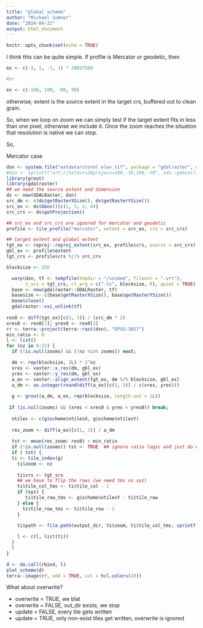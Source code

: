 ```yaml
---
title: "global scheme"
author: "Michael Sumner"
date: "2024-04-22"
output: html_document
---
```


```r
knitr::opts_chunk$set(echo = TRUE)
```
I think this can be quite simple. If profile is Mercator or geodetic, then 

```R
ex <- c(-1, 1, -1, 1) * 20037508

#or 

ex <- c(-180, 180, -90, 90)
```

otherwise, extent is the source extent in the target crs, buffered out to clean grain. 

So, when we loop on zoom we can simply test if the target extent fits in less than one pixel, otherwise we include it. Once the zoom reaches the situation that resolution is native we can stop. 

So, 


Mercator case


```r
dsn <- system.file("extdata/storml_elev.tif", package = "gdalraster", mustWork = TRUE)
#dsn <- sprintf("vrt://%s?ovr=2&projwin=100,-30,160,-50", sds::gebco())
library(grout)
library(gdalraster)
## we need the source extent and dimension
ds <- new(GDALRaster, dsn)
src_dm <- c(ds$getRasterXSize(), ds$getRasterYSize())
src_ex <- ds$bbox()[c(1, 3, 2, 4)]
src_crs <- ds$getProjection()

## src_ex and src_crs are ignored for mercator and geodetic
profile <- tile_profile("mercator", extent = src_ex, crs = src_crs)

## target extent and global extent
tgt_ex <- reproj::reproj_extent(src_ex, profile$crs, source = src_crs)
gbl_ex <- profile$extent
tgt_crs <- profile$crs %||% src_crs

blocksize <- 256

  warp(dsn, tf <- tempfile(tmpdir = "/vsimem", fileext = ".vrt"),
       t_srs = tgt_crs, cl_arg = c("-ts", blocksize, 0), quiet = TRUE)
  base <- new(gdalraster::GDALRaster, tf)
  basesize <- c(base$getRasterXSize(), base$getRasterYSize())
  base$close()
  gdalraster::vsi_unlink(tf)
  
res0 <- diff(tgt_ex)[c(1, 3)] / (src_dm * 2)
xres0 <- res0[1]; yres0 <- res0[2]
rr <- terra::project(terra::rast(dsn), "EPSG:3857")
min_ratio <- 8
l <- list()
for (nz in 0:22) {
  if (!is.null(zooms) && (!nz %in% zooms)) next;

  dm <- rep(blocksize, 2L) * 2^nz
  xres <- vaster::x_res(dm, gbl_ex)
  yres <- vaster::y_res(dm, gbl_ex)
  a_ex <- vaster::align_extent(tgt_ex, dm %/% blocksize, gbl_ex)
  a_dm <- as.integer(round(diff(a_ex)[c(1, 3)] / c(xres, yres)))
  
  g <- grout(a_dm, a_ex, rep(blocksize, length.out = 2L))
  
 if (is.null(zooms) && (xres < xres0 & yres < yres0)) break;
 
  ntiles <- c(g$scheme$ntilesX, g$scheme$ntilesY)
  
  res_zoom <- diff(a_ex)[c(1, 3)] / a_dm
  
  tst <- mean(res_zoom/ res0) < min_ratio 
  if (!is.null(zooms)) tst <- TRUE  ## ignore ratio logic and just do what user asked
  if ( tst) {  
  ti <- tile_index(g)
    ti$zoom <- nz
    
    ti$crs <- tgt_srs
    ## we have to flip the rows (we need tms vs xyz)
    ti$tile_col_tms <- ti$tile_col - 1
    if (xyz) {
       ti$tile_row_tms <- g$scheme$ntilesY - ti$tile_row
    } else {
      ti$tile_row_tms <- ti$tile_row - 1
    }
    
    ti$path <- file.path(output_dir, ti$zoom, ti$tile_col_tms, sprintf("%i.png", ti$tile_row_tms))

    l <- c(l, list(ti))
  } 
  l
}

d <- do.call(rbind, l)
plot_scheme(d)
terra::image(rr, add = TRUE, col = hcl.colors(20))
```

What about overwrite? 

- overwrite = TRUE, we blat
- overwrite = FALSE, out_dir exists, we stop
- update = FALSE, every tile gets written
- update = TRUE, only non-exist tiles get written, overwrite is ignored


